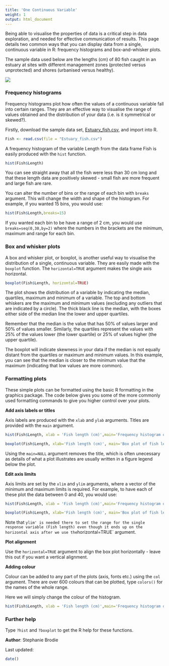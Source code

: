 ```yaml
---
title: 'One Continuous Variable'
weight: 1
output: html_document
---
```


Being able to visualise the properties of data is a critical step in data exploration, and needed for effective communication of results. This page details two common ways that you can display data from a single, continuous variable in R: frequency histograms and box-and-whisker plots.

The sample data used below are the lengths (cm) of 80 fish caught in an estuary at sites with different management zones (protected versus unprotected) and shores (urbanised versus healthy). 

![](Single_continuous_variable_image.jpg)

### Frequency histograms
 
Frequency histograms plot how often the values of a continuous variable fall into certain ranges. They are an effective way to visualise the range of values obtained and the distribution of your data (i.e. is it symmetrical or skewed?).

Firstly, download the sample data set,  [Estuary_fish.csv](/../wp-content/uploads/2016/05/Estuary_fish.csv), and import into R.

```r
Fish <- read.csv(file = "Estuary_fish.csv")
```

A frequency histogram of the variable Length from the data frame Fish is easily produced with the `hist` function.

```r
hist(Fish$Length)
```

You can see straight away that all the fish were less than 30 cm long and that these length data are positively skewed - small fish are more frequent and large fish are rare.

You can alter the number of bins or the range of each bin with `breaks` argument. This will change the width and shape of the histogram. For example, if you wanted 15 bins, you would use:

```r
hist(Fish$Length,breaks=15)
```

If you wanted each bin to be have a range of 2 cm, you would use `breaks=seq(0,30,by=2)` where the numbers in the brackets are the minimum, maximum and range for each bin.
  

### Box and whisker plots
 
A box and whisker plot, or boxplot, is another useful way to visualise the distribution of a single, continuous variable. They are easily made with the `boxplot` function. The `horizontal=TRUE` argument makes the single axis horizontal.

```r
boxplot(Fish$Length, horizontal=TRUE)
```

The plot shows the distribution of a variable by indicating the median, quartiles, maximum and minimum of a variable. The top and bottom whiskers are the maximum and minimum values (excluding any outliers that are indicated by a circle). The thick black line is the median, with the boxes either side of the median line the lower and upper quartiles. 

Remember that the median is the value that has 50% of values larger and 50% of values smaller. Similarly, the quartiles represent the values with 25% of the values lower (the lower quartile) or 25% of values higher (the upper quartile). 

The boxplot will indicate skewness in your data if the median is not equally distant from the quartiles or maximum and minimum values. In this example, you can see that the median is closer to the minimum value that the maximum (indicating that low values are more common).
  

### Formatting plots
 
These simple plots can be formatted using the basic R formatting in the graphics package. The code below gives you some of the more commonly used formatting commands to give you higher control over your plots.

**Add axis labels or titles**
 
Axis labels are produced with the `xlab` and `ylab` arguments. Titles are provided with the `main` argument.

```r
hist(Fish$Length, xlab = 'Fish length (cm)',main='Frequency histogram of fish length')

boxplot(Fish$Length, xlab='Fish length (cm)', main='Box plot of fish length', horizontal = TRUE)
```

Using the `main=NULL` argument removes the title, which is often unecessary as details of what a plot illustrates are usually written in a figure legend below the plot.

**Edit axis limits**
 
Axis limits are set by the `xlim` and `ylim` arguments, where a vector of the minimum and maximum limits is required. For example, to have each of these plot the data between 0 and 40, you would use:

```r
hist(Fish$Length, xlab = 'Fish length (cm)',main='Frequency histogram of fish length', xlim=c(0,40))

boxplot(Fish$Length, xlab='Fish length (cm)', main='Box plot of fish length', ylim=c(0,40), horizontal = TRUE)
```

Note that `ylim' is needed there to set the range for the single response variable (Fish length) even though it ends up on the horizontal axis after we use the `horizontal=TRUE` argument.
 

**Plot alignment**
 
Use the `horizontal=TRUE` argument to align the box plot horizontally - leave this out if you want a vertical alignment.
 

**Adding colour**
 
Colour can be added to any part of the plots (axis, fonts etc.) using the `col` argument. There are over 600 colours that can be plotted, type `colors()` for the names of the whole range.

Here we will simply change the colour of the histogram.
```r
hist(Fish$Length, xlab = 'Fish length (cm)',main='Frequency histogram of fish length', col="red")
```
  

### Further help
 
Type `?hist` and `?boxplot` to get the R help for these functions. 
  

**Author**: Stephanie Brodie
 
Last updated:
```r
date()
```

